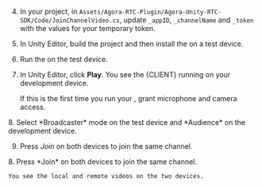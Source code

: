<PlatformWrapper platform="unity">

4.  In your project, in `Assets/Agora-RTC-Plugin/Agora-Unity-RTC-SDK/Code/JoinChannelVideo.cs`, update `_appID`, `_channelName` and `_token` with the values for your temporary token.

5.  In Unity Editor, build the project and then install the <Vpl k="CLIENT" /> on a test device.

6. Run the <Vpl k="CLIENT" /> on the test device.

7. In Unity Editor, click **Play**. You see the {CLIENT} running on your development device.

    If this is the first time you run your <Vpl k="CLIENT" />, grant microphone and camera access.

<ProductWrapper product="interactive-live-streaming">
8. Select *Broadcaster* mode on the test device and *Audience* on the development device.

9. Press *Join* on both devices to join the same channel.
</ProductWrapper>

<ProductWrapper notAllowed="interactive-live-streaming">
8.  Press *Join* on both devices to join the same channel.
</ProductWrapper>

    You see the local and remote videos on the two devices.
</PlatformWrapper>

